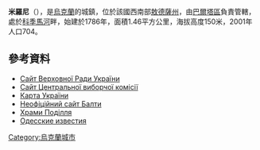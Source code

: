 {{coord|47|56|59|N|29|34|0|E|scale:30000|display=title}}

'''米羅尼'''（{{lang-uk|Мирони}}），是[[烏克蘭|烏克蘭]]的城鎮，位於該國西南部[[敖德薩州|敖德薩州]]，由[[巴爾塔區|巴爾塔區]]負責管轄，處於[[科季馬河|科季馬河]]畔，始建於1786年，面積1.46平方公里，海拔高度150米，2001年人口704。

==參考資料==
*[https://web.archive.org/web/20110521215759/http://gska2.rada.gov.ua/ Сайт Верховної Ради України]
*[http://www.cvk.gov.ua/ Сайт Центральної виборчої комісії] {{Wayback|url=http://www.cvk.gov.ua/ |date=20101203204641 }}
*[http://maps.vlasenko.net/ Карта України] {{Wayback|url=http://maps.vlasenko.net/ |date=20160215103730 }}
*[http://baltatown.narod.ru/selo.htm Неофіційний сайт Балти] {{Wayback|url=http://baltatown.narod.ru/selo.htm |date=20160312005024 }}
*[http://www.myslenedrevo.com.ua/studies/xramypod/01balta.html Храми Поділля] {{Wayback|url=http://www.myslenedrevo.com.ua/studies/xramypod/01balta.html |date=20160320085127 }}
*[https://web.archive.org/web/20070928093220/http://izvestiya.odessa.gov.ua/Main.aspx?sect=Page&PageID=5393 Одесские известия]

{{Ukraine-geo-stub}}
[[Category:烏克蘭城市|Category:烏克蘭城市]]